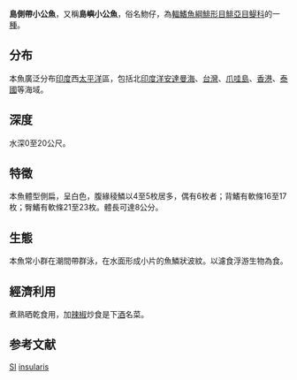 {{Speciesbox
| status = LC
| status_system = iucn3.1
| status_ref={{r|iucn}}
| name= 島側帶小公魚
| taxon= Stolephorus insularis
| authority = [[Hardenberg|Hardenberg]], 1933
| synonyms = *''Stolephorus baweanensis''<br /><small>Hardenberg, 1933</small>
*''Stolephorus insularis oceanicu''<br /><small>Hardenberg, 1933</small>
}}
'''島側帶小公魚'''，又稱'''島嶼小公魚'''，俗名魩仔，為[[輻鰭魚綱|輻鰭魚綱]][[鯡形目|鯡形目]][[鯡亞目|鯡亞目]][[鳀科|鳀科]]的一[[種|種]]{{r|TaiBNET|sinica}}。

==分布==
本魚廣泛分布[[印度|印度]]西[[太平洋|太平洋]]區，包括北[[印度洋|印度洋]][[安達曼海|安達曼海]]、[[台灣|台灣]]、[[爪哇島|爪哇島]]、[[香港|香港]]、[[泰國|泰國]]等海域。

==深度==
水深0至20公尺。

==特徵==
本魚體型側扁，呈白色，腹緣稜鱗以4至5枚居多，偶有6枚者；背鰭有軟條16至17枚；臀鰭有軟條21至23枚。體長可達8公分。

==生態==
本魚常小群在潮間帶群泳，在水面形成小片的魚鱗狀波紋。以濾食浮游生物為食。

==經濟利用==
煮熟晒乾食用，加[[辣椒|辣椒]]炒食是下[[酒|酒]]名菜。

==参考文献==
{{reflist|refs=
<ref name=TaiBNET>{{TaiBNET| zh=島嶼小公魚 | id=380980 | binomial=Stolephorus insularis | authority=Hardenberg, 1933 | var= | accessdate=2013-01-24}}</ref>
<ref name=sinica>[http://fishdb.sinica.edu.tw/ 台灣魚類資料庫]</ref>
<ref name=iucn>Hata, H. 2017. ''Stolephorus insularis''. ''The IUCN Red List of Threatened Species'' 2017: e.T75156272A75156275. http://dx.doi.org/10.2305/IUCN.UK.2017-3.RLTS.T75156272A75156275.en. Downloaded on 29 January 2019.</ref>
}}
{{taxonbar}}

[[Category:食用鱼|SI]]
[[Category:側帶小公魚屬|insularis]]